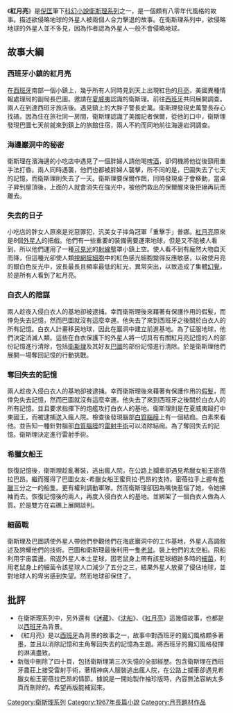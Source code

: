 {{Otheruses|subject=[[倪匡|倪匡]]筆下[[科幻小說|科幻小說]]
|other=當月全食發生時，因為地球的大氣層折射太陽光所導致的「紅月亮」現象
|月食
}}

{{Infobox book
|書名      = 紅月亮
|圖像      = File:小說《紅月亮》封面.jpg
|圖像說明   = 《紅月亮》封面
|作者      = 衛斯理
|原名      = 
|中文書名   = 
|譯者      = 
|插圖      = 
|封面設計   = 
|出版地     = 香港
|語言      = 中文
|系列      = 衛斯理系列
|題材      = 
|類型      = 流行文學
|出版者     = 明窗出版社
|出版日期   = 
|中文版    = 
|媒介      = 
|頁數      = 287
|開本      = 
|isbn      = 9628993941
|oclc      = 
|杜威十進制圖書分類法    = 800
|美國國會圖書館圖書分類法 = 
|上一部作品  = [[原子空間|原子空間]]
|下一部作品  = [[鬼子_(小說)|鬼子]]
|引用       = 
|被引用     = 
}}

《'''紅月亮'''》是[[倪匡|倪匡]]筆下[[科幻小說|科幻小說]][[衛斯理系列|衛斯理系列]]之一，是一個頗有八零年代風格的故事。描述欲侵略地球的外星人被兩個人合力擊退的故事。在衛斯理系列中，欲侵略地球的外星人並不多見，因為作者認為外星人一般不會侵略地球。

==故事大綱==

===西班牙小鎮的紅月亮===
在[[西班牙|西班牙]]南部一個小鎮上，幾乎所有人同時見到天上出現紅色的[[月亮|月亮]]，美國異種情報處理局的副局長巴圖。邀請在[[夏威夷|夏威夷]]認識的衛斯理。前往[[西班牙|西班牙]]共同展開調查。兩人在到達西班牙旅店後。遇見鎮上的大胖子警長史萬。衛斯理發現史萬警長存心找碴。因為住在旅社同一房間，衛斯理認識了美國記者保爾，從他的口中，衛斯理發現巴圖七天前就來到鎮上的旅館住宿，兩人不約而同地前往海邊岩洞調查。
===海邊巖洞中的秘密===
衛斯理在濱海邊的小吃店中遇見了一個胖婦人請他喝[[啤酒|啤酒]]，卻伺機將他從後頸用重手法打昏。兩人同時遇襲，他們也都被胖婦人襲擊，所不同的是，巴圖失去了七天的記憶，而衛斯理則失去了一天。衛斯理要保爾作餌，同時發現桌子會移動，當桌子昇到屋頂後，上面的人就會消失在強光中，被他們救出的保爾醒來後拒絕再玩而離去。

===失去的日子===
小吃店的胖女人原來是兇惡罪犯，汎美女子摔角冠軍「重擊手」普娜。[[紅月亮|紅月亮]]原來是8個[[外星人|外星人]]的把戲。他們有一些重要的裝備需要運來地球，但是又不能被人看到，所以他們運用了一種[[可見光|可見光]]的[[射線|射線]]壟罩小鎮上空。使人看不到有龐然大物自天而降，但這種光卻使人類[[視網膜|視網膜]][[細胞|細胞]]中的紅色感光細胞變得反應敏感，以致使月亮的銀白色反光中，波長最長且頻率最低的紅光，異常突出，以致造成了集體[[幻覺|幻覺]]，於是所有人看到了紅月亮。

===白衣人的陰謀===
兩人趁夜入侵白衣人的基地卻被逮捕。幸而衛斯理後來藉著有保護作用的假髮，而倖免失去記憶，然而巴圖就沒有這麼幸運。他失去了來到西班牙之後關於白衣人的所有記憶。白衣人計畫移民地球，因此在巖洞中建立前進基地。為了征服地球，他們決定消滅人類。這些在白衣保護下的外星人將一切具有有關紅月亮記憶的人的部份記憶進行清除，包括[[衛斯理|衛斯理]]及其好友[[巴圖|巴圖]]的部份記憶進行清除。於是衛斯理他們展開一場奪回記憶的行動挑戰。

===奪回失去的記憶===
兩人趁夜入侵白衣人的基地卻被逮捕。幸而衛斯理後來藉著有保護作用的[[假髮|假髮]]，而倖免失去記憶，然而巴圖就沒有這麼幸運。他失去了來到西班牙之後關於白衣人的所有記憶。並且要求指揮下的炮艦攻打白衣人的基地。衛斯理則是在夏威夷毆打中東國王，而被逮捕送入瘋人院。檢查後發現腦部[[白質|白質]][[腦膜|腦膜]]上有一個結痂。白素來看他。並告知一種針對腦部[[白質|白質]][[腦膜|腦膜]]的[[雷射手術|雷射手術]]可以消除結痂。為了奪回失去的記憶。衛斯理決定進行雷射手術。

===希臘女船王===
恢復記憶後，衛斯理趁亂著裝，逃出瘋人院，在公路上攔車卻遇見希臘女船王密蓓拉巴昂。繼而獲得了巴圖女友-希臘女船王蜜貝拉·巴昂的支持。密蓓拉手上握有[[希臘|希臘]]三分之一的船隻。更有權利調動軍隊。然而衛斯理卻因為嘴快惹惱了她，令她拂袖而去。恢復記憶後的兩人，再度入侵白衣人的基地。並綁架了一個白衣人做為人質。於是雙方在岩礁上展開談判。

===細菌戰===
衛斯理及巴圖誘使外星人帶他們參觀他們在海底巖洞中的工作基地，外星人高調敘述及誇耀他們的技術。巴圖和衛斯理最後利用一隻[[老鼠|老鼠]]。裝上他們的太空船。飛船利用宇宙震盪。飛返外星人本土星球，因老鼠身上帶有該星球絕跡多時的[[細菌|細菌]]，利用老鼠身上的細菌令該星球人口減少了五分之三，結果外星人放棄了侵佔地球，並對地球人的卑劣感到失望。然而地球卻保住了。
==批評==
*在衛斯理系列中，另外還有《[[迷藏|迷藏]]》、《[[沈船|沈船]]》、《[[紅月亮|紅月亮]]》這幾個故事，也都是以[[西班牙|西班牙]]為背景。
*《紅月亮》是以[[西班牙|西班牙]]為背景的故事之一，故事中對西班牙的魔幻風格頗多著墨，並且以消除記憶和主角奪回失去的記憶為主題。將西班牙的魔幻風格發揮的淋漓盡致。
*新版中刪除了四十頁，包括衛斯理第三次失憶的全部經歷。包含衛斯理在西班牙農莊上接受雷射手術，著精神病人服裝逃出瘋人院，在公路上攔車卻遇見希臘女船王密蓓拉巴昂的情節。據說是一開始製作袖珍版時，內容無法容納太多頁而刪除的。希望再版能補回來。

{{s-start}}
{{s-bef | before=031 [[原子空間|原子空間]]}}
{{s-ttl | title=衛斯理系列（按編號） | years=032}}
{{s-aft | after=033 [[鬼子|鬼子]]、[[環_(小說)|環]]}}
{{s-bef | before=[[不死藥|不死藥]]}}
{{s-ttl | title=衛斯理系列（按連載時序） | years=1967年8月1日至1967年11月15日 }}
{{s-aft | after=[[換頭記|換頭記]]}}
{{end box}}

{{衛斯理系列}}
[[Category:衛斯理系列|Category:衛斯理系列]]
[[Category:1967年長篇小說|Category:1967年長篇小說]]
[[Category:月亮題材作品|Category:月亮題材作品]]